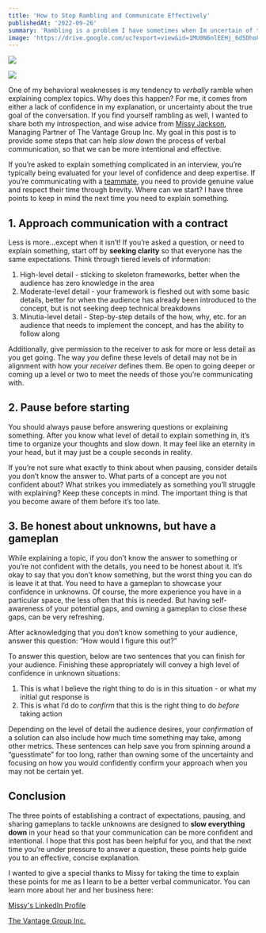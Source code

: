 ```yaml
---
title: 'How to Stop Rambling and Communicate Effectively'
publishedAt: '2022-09-26'
summary: 'Rambling is a problem I have sometimes when Im uncertain of the goal, or lack confidence in the details. Do you wish you were better at verbal communication? Thank you to Missy Jackson from The Vantage Group, Inc. for contributing her excellent tips for my latest post about communicating more effectively!'
image: 'https://drive.google.com/uc?export=view&id=1MU0N6nlEEHj_6d5Dho8ZpDtqLf4oX2Sl'
---
```


![](https://drive.google.com/uc?export=view&id=1MU0N6nlEEHj_6d5Dho8ZpDtqLf4oX2Sl)

[![](https://img.shields.io/badge/Originally%20Posted%20%40-Bravo%20LT-blue?style=for-the-badge)](https://www.bravolt.com)

One of my behavioral weaknesses is my tendency to _verbally_ ramble when explaining complex topics. Why does this happen? For me, it comes from either a lack of confidence in my explanation, or uncertainty about the true goal of the conversation. If you find yourself rambling as well, I wanted to share both my introspection, and wise advice from [Missy Jackson](https://www.linkedin.com/in/missy-jackson/), Managing Partner of The Vantage Group Inc. My goal in this post is to provide some steps that can help _slow down_ the process of verbal communication, so that we can be more intentional and effective.

If you’re asked to explain something complicated in an interview, you’re typically being evaluated for your level of confidence and deep expertise. If you’re communicating with a [teammate](https://the-grand-rapids-developer.vercel.app/blog/How-to-Adopt-a-Continuous-Imrovement-Culture), you need to provide genuine value and respect their time through brevity. Where can we start? I have three points to keep in mind the next time you need to explain something.

## 1. Approach communication with a contract

Less is more…except when it isn’t! If you’re asked a question, or need to explain something, start off by **seeking clarity** so that everyone has the same expectations. Think through tiered levels of information:

1.  High-level detail - sticking to skeleton frameworks, better when the audience has zero knowledge in the area
2.  Moderate-level detail - your framework is fleshed out with some basic details, better for when the audience has already been introduced to the concept, but is not seeking deep technical breakdowns
3.  Minutia-level detail - Step-by-step details of the how, why, etc. for an audience that needs to implement the concept, and has the ability to follow along

Additionally, give permission to the receiver to ask for more or less detail as you get going. The way _you_ define these levels of detail may not be in alignment with how your _receiver_ defines them. Be open to going deeper or coming up a level or two to meet the needs of those you’re communicating with.

## 2. Pause before starting

You should always pause before answering questions or explaining something. After you know what level of detail to explain something in, it’s time to organize your thoughts and slow down. It may feel like an eternity in your head, but it may just be a couple seconds in reality.

If you’re not sure what exactly to think about when pausing, consider details you don’t know the answer to. What parts of a concept are you not confident about? What strikes you immediately as something you’ll struggle with explaining? Keep these concepts in mind. The important thing is that you become aware of them before it’s too late.

## 3. Be honest about unknowns, but have a gameplan

While explaining a topic, if you don’t know the answer to something or you’re not confident with the details, you need to be honest about it. It’s okay to say that you don’t know something, but the worst thing you can do is leave it at that. You need to have a gameplan to showcase your confidence in unknowns. Of course, the more experience you have in a particular space, the less often that this is needed. But having self-awareness of your potential gaps, and owning a gameplan to close these gaps, can be very refreshing.

After acknowledging that you don’t know something to your audience, answer this question: “How would I figure this out?”

To answer this question, below are two sentences that you can finish for your audience. Finishing these appropriately will convey a high level of confidence in unknown situations:

1.  This is what I believe the right thing to do is in this situation - or what my initial gut response is
2.  This is what I’d do to _confirm_ that this is the right thing to do _before_ taking action

Depending on the level of detail the audience desires, your _confirmation_ of a solution can also include how much time something may take, among other metrics. These sentences can help save you from spinning around a “guesstimate” for too long, rather than owning some of the uncertainty and focusing on how you would confidently confirm your approach when you may not be certain yet.

## Conclusion

The three points of establishing a contract of expectations, pausing, and sharing gameplans to tackle unknowns are designed to **slow everything down** in your head so that your communication can be more confident and intentional. I hope that this post has been helpful for you, and that the next time you’re under pressure to answer a question, these points help guide you to an effective, concise explanation.

I wanted to give a special thanks to Missy for taking the time to explain these points for me as I learn to be a better verbal communicator. You can learn more about her and her business here:

[Missy's LinkedIn Profile](https://www.linkedin.com/in/missy-jackson/)

[The Vantage Group Inc.](https://vantagegroupinc.com/)
